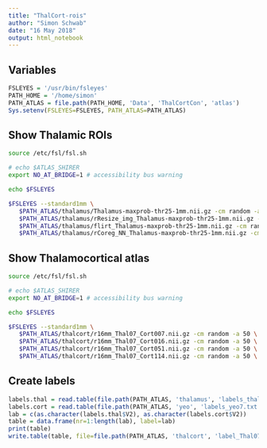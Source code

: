 ```yaml
---
title: "ThalCort-rois"
author: "Simon Schwab"
date: "16 May 2018"
output: html_notebook
---
```



## Variables
```r
FSLEYES = '/usr/bin/fsleyes'
PATH_HOME = '/home/simon'
PATH_ATLAS = file.path(PATH_HOME, 'Data', 'ThalCortCon', 'atlas')
Sys.setenv(FSLEYES=FSLEYES, PATH_ATLAS=PATH_ATLAS)
```

## Show Thalamic ROIs
```bash
source /etc/fsl/fsl.sh

# echo $ATLAS_SHIRER
export NO_AT_BRIDGE=1 # accessibility bus warning

echo $FSLEYES

$FSLEYES --standard1mm \
   $PATH_ATLAS/thalamus/Thalamus-maxprob-thr25-1mm.nii.gz -cm random -a 50 \
   $PATH_ATLAS/thalamus/rResize_img_Thalamus-maxprob-thr25-1mm.nii.gz -cm random -a 50 \
   $PATH_ATLAS/thalamus/flirt_Thalamus-maxprob-thr25-1mm.nii.gz -cm random -a 50 \
   $PATH_ATLAS/thalamus/rCoreg_NN_Thalamus-maxprob-thr25-1mm.nii.gz -cm random -a 50 \
```

## Show Thalamocortical atlas
```bash
source /etc/fsl/fsl.sh

# echo $ATLAS_SHIRER
export NO_AT_BRIDGE=1 # accessibility bus warning

echo $FSLEYES

$FSLEYES --standard1mm \
   $PATH_ATLAS/thalcort/r16mm_Thal07_Cort007.nii.gz -cm random -a 50 \
   $PATH_ATLAS/thalcort/r16mm_Thal07_Cort016.nii.gz -cm random -a 50 \
   $PATH_ATLAS/thalcort/r16mm_Thal07_Cort051.nii.gz -cm random -a 50 \
   $PATH_ATLAS/thalcort/r16mm_Thal07_Cort114.nii.gz -cm random -a 50 \
```

## Create labels
```r
labels.thal = read.table(file.path(PATH_ATLAS, 'thalamus', 'labels_thalamus.txt'))
labels.cort = read.table(file.path(PATH_ATLAS, 'yeo', 'labels_yeo7.txt'))
lab = c(as.character(labels.thal$V2), as.character(labels.cort$V2))
table = data.frame(nr=1:length(lab), label=lab)
print(table)
write.table(table, file=file.path(PATH_ATLAS, 'thalcort', 'label_Thal07_Cort007.txt'), quote = F, row.names = F)
```

